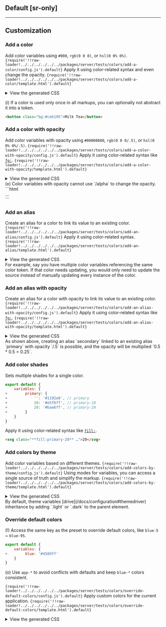 ## Default [sr-only]
<Default />

---

## Customization
### Add a color
Add color variables using `#000`, `rgb(0 0 0)`, or `hsl(0 0% 0%)`.
<Code lang="js" name="master.css.js">{require('!!raw-loader!../../../../../../packages/server/tests/colors/add-a-color/config.js').default}</Code>
Apply it using color-related syntax and even change the opacity.
<Code lang="html">{require('!!raw-loader!../../../../../../packages/server/tests/colors/add-a-color/template.html').default}</Code>
<details>
    <summary>View the generated CSS</summary>
    <div>
        <Code lang="css" beautify>{require('!!raw-loader!../../../../../../packages/server/tests/colors/add-a-color/generated.css').default}</Code>
    </div>
</details>

(i) If a color is used only once in all markups, you can optionally not abstract it into a token.
```html
<button class="bg:#ceb195">Milk Tea</button>
```

### Add a color with opacity
Add color variables with opacity using `#00000080`, `rgb(0 0 0/.5)`, or `hsl(0 0% 0%/.5)`.
<Code lang="js" name="master.css.js">{require('!!raw-loader!../../../../../../packages/server/tests/colors/add-a-color-with-opacity/config.js').default}</Code>
Apply it using color-related syntax like [`fg:`](/docs/color).
<Code lang="html">{require('!!raw-loader!../../../../../../packages/server/tests/colors/add-a-color-with-opacity/template.html').default}</Code>
<details>
    <summary>View the generated CSS</summary>
    <div>
        <Code lang="css" beautify>{require('!!raw-loader!../../../../../../packages/server/tests/colors/add-a-color-with-opacity/generated.css').default}</Code>
    </div>
</details>
(x) Color variables with opacity cannot use `/alpha` to change the opacity.
```html
<div class="fg:**primary/.5**">…</div>
```

### Add an alias
Create an alias for a color to link its value to an existing color.
<Code lang="js" name="master.css.js">{require('!!raw-loader!../../../../../../packages/server/tests/colors/add-an-alias/config.js').default}</Code>
Apply it using color-related syntax.
<Code lang="html">{require('!!raw-loader!../../../../../../packages/server/tests/colors/add-an-alias/template.html').default}</Code>
<details>
    <summary>View the generated CSS</summary>
    <div>
        <Code lang="css" beautify>{require('!!raw-loader!../../../../../../packages/server/tests/colors/add-an-alias/generated.css').default}</Code>
    </div>
</details>
For example, say you have multiple color variables referencing the same color token. If that color needs updating, you would only need to update the source instead of manually updating every instance of the color.

### Add an alias with opacity
Create an alias for a color with opacity to link its value to an existing color.
<Code lang="js" name="master.css.js">{require('!!raw-loader!../../../../../../packages/server/tests/colors/add-an-alias-with-opacity/config.js').default}</Code>
Apply it using color-related syntax like [`fg:`](/docs/color).
<Code lang="html">{require('!!raw-loader!../../../../../../packages/server/tests/colors/add-an-alias-with-opacity/template.html').default}</Code>
<details>
    <summary>View the generated CSS</summary>
    <div>
        <Code lang="css" beautify>{require('!!raw-loader!../../../../../../packages/server/tests/colors/add-an-alias-with-opacity/generated.css').default}</Code>
    </div>
</details>
As shown above, creating an alias `secondary` linked to an existing alias `primary` with opacity `/.5` is possible, and the opacity will be multiplied `0.5 * 0.5 = 0.25`.

### Add color shades
Sets multiple shades for a single color.
```js name=master.css.js
export default {
    variables: {
+        primary: {
+            '': '#1192e8', // primary
+            10: '#e5f6ff', // primary-10
+            20: '#bae6ff', // primary-20
+        }
    }
}
```
Apply it using color-related syntax like [`fill:`](/docs/fill).
```html
<svg class="**fill:primary-20** …">20</svg>
```

### Add colors by theme
Add color variables based on different themes.
<Code lang="js" name="master.css.js">{require('!!raw-loader!../../../../../../packages/server/tests/colors/add-colors-by-theme/config.js').default}</Code>
Using modes for variables, you can access a single source of truth and simplify the markup.
<Code lang="html">{require('!!raw-loader!../../../../../../packages/server/tests/colors/add-colors-by-theme/template.html').default}</Code>
<details>
    <summary>View the generated CSS</summary>
    <div>
        <Code lang="css" beautify>{require('!!raw-loader!../../../../../../packages/server/tests/colors/add-colors-by-theme/generated.css').default}</Code>
    </div>
</details>
By default, theme variables [drive](/docs/configuration#themedriver) inheritance by adding `.light` or `.dark` to the parent element.

### Override default colors
(!) Access the same key as the preset to override default colors, like `blue-5` ~ `blue-95`.
```js name=master.css.js
export default {
    variables: {
+        blue: '#4589ff'
    }
}
```

(o) Use `app-*` to avoid conflicts with defaults and keep `blue-*` colors consistent.

<Code lang="js" name="master.css.js">{require('!!raw-loader!../../../../../../packages/server/tests/colors/override-default-colors/config.js').default}</Code>
Apply custom colors for the current application.
<Code lang="html">{require('!!raw-loader!../../../../../../packages/server/tests/colors/override-default-colors/template.html').default}</Code>
<details>
    <summary>View the generated CSS</summary>
    <div>
        <Code lang="css" beautify>{require('!!raw-loader!../../../../../../packages/server/tests/colors/override-default-colors/generated.css').default}</Code>
    </div>
</details>